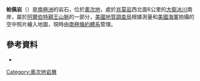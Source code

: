 {{coord|75|32|S|159|4|E|display=title}}

'''帕佩岩'''（{{lang-en|Pape Rock}}）是[[南極洲|南極洲]]的岩石，位於[[奧次地|奧次地]]，處於[[肖莫岩|肖莫岩]]西北面6公里的[[大衛冰川|大衛冰川]]南岸，屬於[[阿爾伯特親王山脈|阿爾伯特親王山脈]]的一部分，[[美國地質調查局|美國地質調查局]]根據測量和[[美國海軍|美國海軍]]拍攝的空中照片繪入地圖，現時由[[南極條約體系|南極條約體系]]管理。

==參考資料==
*{{usgs-gazetteer}}

{{DEFAULTSORT:Pape Rock}}
[[Category:奧次地岩層|Category:奧次地岩層]]


{{OatesLand-geo-stub}}